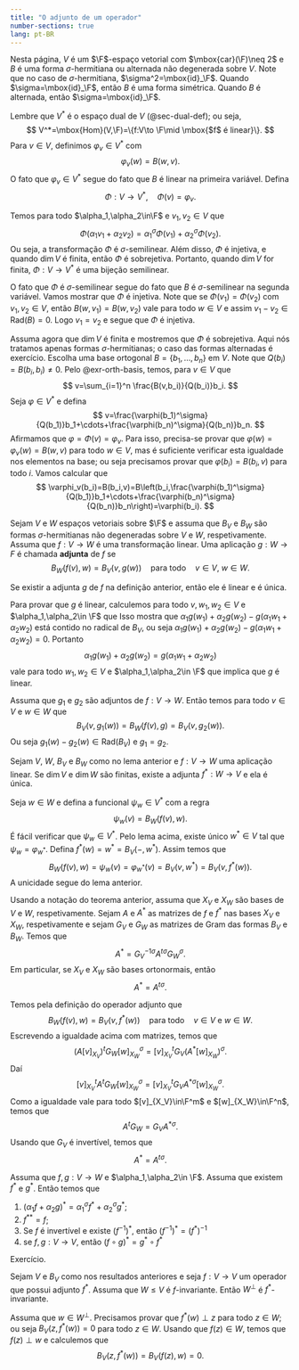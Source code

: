 ```yaml
--- 
title: "O adjunto de um operador"
number-sections: true
lang: pt-BR
--- 
```


Nesta página, $V$ é um $\F$-espaço vetorial com $\mbox{car}(\F)\neq 2$ e $B$ é uma forma $\sigma$-hermitiana ou alternada não degenerada sobre $V$. Note que no caso de $\sigma$-hermitiana, $\sigma^2=\mbox{id}_\F$. Quando $\sigma=\mbox{id}_\F$, então $B$ é uma forma simétrica. Quando $B$ é alternada, então $\sigma=\mbox{id}_\F$.

Lembre que $V^*$ é o espaço dual de $V$ (@sec-dual-def); ou seja,
$$
V^*=\mbox{Hom}(V,\F)=\{f:V\to \F\mid \mbox{$f$ é linear}\}.
$$
Para $v\in V$, definimos $\varphi_v\in V^*$ com
$$
\varphi_v(w)=B(w,v).
$$
O fato que $\varphi_v\in V^*$ segue do fato que $B$ é linear na primeira variável.
Defina
$$
\Phi:V\to V^*,\quad \Phi(v)=\varphi_v.
$$

:::{#lem-}
Temos para todo $\alpha_1,\alpha_2\in\F$ e $v_1,v_2\in V$ que
$$
\Phi(\alpha_1v_1+\alpha_2v_2)=\alpha_1^\sigma \Phi(v_1)+\alpha_2^\sigma\Phi(v_2).
$$
Ou seja, a transformação $\Phi$ é $\sigma$-semilinear. Além disso, $\Phi$ é injetiva, e quando $\dim V$ é finita, então $\Phi$ é sobrejetiva. Portanto, quando $\dim V$ for finita, $\Phi:V\to V^*$ é uma bijeção semilinear.
:::


:::{.proof}
O fato que $\Phi$ é $\sigma$-semilinear segue do fato que $B$ é $\sigma$-semilinear na segunda variável. Vamos mostrar que $\Phi$ é injetiva. Note que se $\Phi(v_1)=\Phi(v_2)$ com $v_1,v_2\in V$, então $B(w,v_1)=B(w,v_2)$ vale para todo $w\in V$ e assim $v_1-v_2\in\mbox{Rad}(B)=0$. Logo $v_1=v_2$ e segue que $\Phi$ é injetiva.

Assuma agora que $\dim V$ é finita e mostremos que $\Phi$ é sobrejetiva. Aqui nós tratamos apenas formas $\sigma$-hermitianas; o caso das formas alternadas é exercício. Escolha uma base ortogonal $B=\{b_1,\ldots,b_n\}$ em $V$. Note que $Q(b_i)=B(b_i,b_i)\neq 0$. Pelo @exr-orth-basis, temos, para $v\in V$ que
$$
v=\sum_{i=1}^n \frac{B(v,b_i)}{Q(b_i)}b_i.
$$
Seja $\varphi\in V^*$ e defina
$$
v=\frac{\varphi(b_1)^\sigma}{Q(b_1)}b_1+\cdots+\frac{\varphi(b_n)^\sigma}{Q(b_n)}b_n.
$$
Afirmamos que $\varphi=\Phi(v)=\varphi_v$. Para isso, precisa-se provar que $\varphi(w)=\varphi_v(w)=B(w,v)$ para todo $w\in V$, mas é suficiente verificar esta igualdade nos elementos na base; ou seja precisamos provar que $\varphi(b_i)=B(b_i,v)$ para todo $i$. Vamos calcular que
$$
\varphi_v(b_i)=B(b_i,v)=B\left(b_i,\frac{\varphi(b_1)^\sigma}{Q(b_1)}b_1+\cdots+\frac{\varphi(b_n)^\sigma}{Q(b_n)}b_n\right)=\varphi(b_i).
$$

:::


:::{#def-}
Sejam $V$ e $W$ espaços vetoriais sobre $\F$ e assuma que $B_V$ e $B_W$ são formas $\sigma$-hermitianas não degeneradas sobre $V$ e $W$, respetivamente. Assuma que $f:V\to W$ é uma transformação linear. Uma aplicação $g:W\to F$ é chamada **adjunta** de $f$ se
$$
B_W(f(v),w)=B_V(v,g(w))\quad\mbox{para todo}\quad v\in V,\ w\in W.
$$
:::


:::{#lem-}
Se existir a adjunta $g$ de $f$ na definição anterior, então ele é linear e é única.
:::


:::{.proof}
Para provar que $g$ é linear, calculemos para todo $v,w_1,w_2\in V$ e $\alpha_1,\alpha_2\in \F$ que
\begin{align*}
B_V(v,\alpha_1g(w_1)+\alpha_2g(w_2))&=
\alpha_1^\sigma B_V(v,g(w_1))+\alpha_2^\sigma B_V(v,g(w_2))\\&=\alpha_1^\sigma B_W(f(v),w_1)+\alpha_2^\sigma B_W(f(v),w_2)\\&=B_W(f(v),\alpha_1 w_1+\alpha_2 w_2)
\\&=B_V(v,g(\alpha_1 w_1+\alpha_2 w_2)).
\end{align*}
Isso mostra que $\alpha_1g(w_1)+\alpha_2g(w_2)-g(\alpha_1 w_1+\alpha_2 w_2)$ está contido no radical de $B_V$, ou seja $\alpha_1g(w_1)+\alpha_2g(w_2)-g(\alpha_1 w_1+\alpha_2 w_2)=0$. Portanto
$$
\alpha_1g(w_1)+\alpha_2g(w_2)=g(\alpha_1 w_1+\alpha_2 w_2)
$$
vale para todo $w_1,w_2\in V$ e $\alpha_1,\alpha_2\in \F$ que implica que $g$ é linear.

Assuma que $g_1$ e $g_2$ são adjuntos de $f:V\to W$. Então temos para todo $v\in V$ e $w\in W$ que
$$
B_V(v,g_1(w))=B_W(f(v),g)=B_V(v,g_2(w)).
$$
Ou seja $g_1(w)-g_2(w)\in\mbox{Rad}(B_V)$ e $g_1=g_2$.

:::


:::{#thm-}
Sejam $V$, $W$, $B_V$ e $B_W$ como no lema anterior e $f:V\to W$ uma aplicação linear. Se $\dim V$ e $\dim W$ são finitas, existe a adjunta $f^*:W\to V$ e ela é única.
:::


:::{.proof}
Seja $w\in W$ e defina a funcional $\psi_w\in V^*$ com a regra
$$
\psi_w(v)=B_W(f(v),w).
$$
É fácil verificar que $\psi_w\in V^*$. Pelo lema acima, existe único $w^*\in V$ tal que $\psi_w=\varphi_{w^*}$. Defina $f^*(w)=w^*=B_V(-,w^*)$. Assim temos que
$$
B_W(f(v),w)=\psi_w(v)=\varphi_{w^*}(v)=B_V(v,w^*)=B_V(v,f^*(w)).
$$
A unicidade segue do lema anterior.
:::


:::{#lem-}
Usando a notação do teorema anterior, assuma que $X_V$ e $X_W$ são bases de $V$ e $W$, respetivamente. Sejam $A$ e $A^*$ as matrizes de $f$ e $f^*$ nas bases $X_V$ e $X_W$, respetivamente e sejam $G_V$ e $G_W$ as matrizes de Gram das formas $B_V$ e $B_W$. Temos que
$$
A^*=G_V^{-1\sigma}A^{t\sigma}G_W^\sigma.
$$
Em particular, se $X_V$ e $X_W$ são bases ortonormais, então
$$
A^*=A^{t\sigma}.
$$
:::


:::{.proof}
Temos pela definição do operador adjunto que
$$
B_W(f(v),w)=B_V(v,f^*(w))\quad\mbox{para todo}\quad v\in V\mbox{ e }w\in W.
$$
Escrevendo a igualdade acima com matrizes, temos que
$$
(A[v]_{X_V})^tG_W [w]_{X_W}^\sigma=[v]_{X_V}^tG_V (A^*[w]_{X_W})^\sigma.
$$
Daí
$$
[v]_{X_V}^t A^t G_W [w]_{X_W}^\sigma=[v]_{X_V}^tG_V A^{*\sigma}[w]_{X_W}^\sigma.
$$
Como a igualdade vale para todo $[v]_{X_V}\in\F^m$ e $[w]_{X_W}\in\F^n$, temos que
$$
A^t G_W=G_V A^{*\sigma}.
$$
Usando que $G_V$ é invertível, temos que
$$
A^*=A^{t\sigma}.
$$
:::


:::{#lem-}
Assuma que $f,g: V\to W$ e $\alpha_1,\alpha_2\in \F$. Assuma que existem $f^*$ e $g^*$. Então temos que

1.  $(\alpha_1f+\alpha_2g)^*=\alpha_1^\sigma f^*+\alpha_2^\sigma g^*$;
2.  $f^{**}=f$;
3.  Se $f$ é invertível e existe $(f^{-1})^*$, então $(f^{-1})^*=(f^*)^{-1}$
4.  se $f,g:V\to V$, então $(f\circ g)^*=g^*\circ f^*$
:::


:::{.proof}
Exercício.
:::


:::{#lem-}
Sejam $V$ e $B_V$ como nos resultados anteriores e seja $f:V\to V$ um operador que possui adjunto $f^*$. Assuma que $W\leq V$ é $f$-invariante. Então $W^\perp$ é $f^*$-invariante.
:::


:::{.proof}
Assuma que $w\in W^\perp$. Precisamos provar que $f^*(w)\perp z$ para todo $z \in W$; ou seja $B_V(z,f^*(w))=0$ para todo $z\in W$.  Usando que $f(z)\in W$, temos que $f(z)\perp w$ e calculemos que
$$
B_V(z,f^*(w))=B_V(f(z),w)=0.
$$
:::
